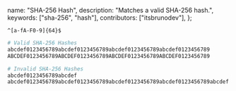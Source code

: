   name: "SHA-256 Hash",
  description: "Matches a valid SHA-256 hash.",
  keywords: ["sha-256", "hash"],
  contributors: ["itsbrunodev"],
};

```regex
^[a-fA-F0-9]{64}$
```

```sh
# Valid SHA-256 Hashes
abcdef0123456789abcdef0123456789abcdef0123456789abcdef0123456789
ABCDEF0123456789ABCDEF0123456789ABCDEF0123456789ABCDEF0123456789

# Invalid SHA-256 Hashes
abcdef0123456789abcdef
abcdef0123456789abcdef0123456789abcdef0123456789abcdef0123456789abcdef
```
